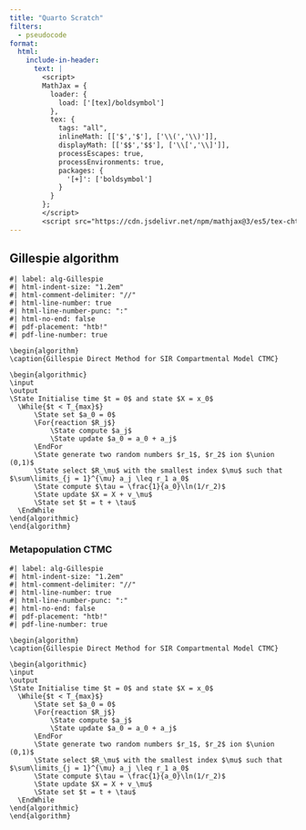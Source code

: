 ```yaml
---
title: "Quarto Scratch"
filters:
  - pseudocode
format:
  html:
    include-in-header:
      text: |
        <script>
        MathJax = {
          loader: {
            load: ['[tex]/boldsymbol']
          },
          tex: {
            tags: "all",
            inlineMath: [['$','$'], ['\\(','\\)']],
            displayMath: [['$$','$$'], ['\\[','\\]']],
            processEscapes: true,
            processEnvironments: true,
            packages: {
              '[+]': ['boldsymbol']
            }
          }
        };
        </script>
        <script src="https://cdn.jsdelivr.net/npm/mathjax@3/es5/tex-chtml-full.js" type="text/javascript"></script>
---
```


## Gillespie algorithm

```pseudocode
#| label: alg-Gillespie
#| html-indent-size: "1.2em"
#| html-comment-delimiter: "//"
#| html-line-number: true
#| html-line-number-punc: ":"
#| html-no-end: false
#| pdf-placement: "htb!"
#| pdf-line-number: true

\begin{algorithm}
\caption{Gillespie Direct Method for SIR Compartmental Model CTMC}

\begin{algorithmic}
\input
\output
\State Initialise time $t = 0$ and state $X = x_0$
  \While{$t < T_{max}$}
      \State set $a_0 = 0$
      \For{reaction $R_j$}
          \State compute $a_j$
          \State update $a_0 = a_0 + a_j$
      \EndFor
      \State generate two random numbers $r_1$, $r_2$ ion $\union (0,1)$
      \State select $R_\mu$ with the smallest index $\mu$ such that $\sum\limits_{j = 1}^{\mu} a_j \leq r_1 a_0$
      \State compute $\tau = \frac{1}{a_0}\ln(1/r_2)$
      \State update $X = X + v_\mu$
      \State set $t = t + \tau$
  \EndWhile
\end{algorithmic}
\end{algorithm}
```
### Metapopulation CTMC

```pseudocode
#| label: alg-Gillespie
#| html-indent-size: "1.2em"
#| html-comment-delimiter: "//"
#| html-line-number: true
#| html-line-number-punc: ":"
#| html-no-end: false
#| pdf-placement: "htb!"
#| pdf-line-number: true

\begin{algorithm}
\caption{Gillespie Direct Method for SIR Compartmental Model CTMC}

\begin{algorithmic}
\input
\output
\State Initialise time $t = 0$ and state $X = x_0$
  \While{$t < T_{max}$}
      \State set $a_0 = 0$
      \For{reaction $R_j$}
          \State compute $a_j$
          \State update $a_0 = a_0 + a_j$
      \EndFor
      \State generate two random numbers $r_1$, $r_2$ ion $\union (0,1)$
      \State select $R_\mu$ with the smallest index $\mu$ such that $\sum\limits_{j = 1}^{\mu} a_j \leq r_1 a_0$
      \State compute $\tau = \frac{1}{a_0}\ln(1/r_2)$
      \State update $X = X + v_\mu$
      \State set $t = t + \tau$
  \EndWhile
\end{algorithmic}
\end{algorithm}
```
